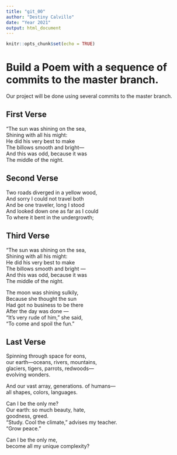 ```yaml
---
title: "git_00"
author: "Destiny Calvillo"
date: "Year 2021"
output: html_document
---
```


```r
knitr::opts_chunk$set(echo = TRUE)
```
# Build a Poem with a sequence of commits to the master branch.
Our project will be done using several commits to the master branch.
<!-- Do not modify or change any text in "!--" bracketed areas such as this --- these are instructions to
you, if you change any of this the git program will notice it and compromise your git merging strategy !-->

## First Verse 
<!--Put the first five lines of a poem by Lewis Carrol in this section!-->
"The sun was shining on the sea,  
      Shining with all his might:  
He did his very best to make    
      The billows smooth and bright—     
And this was odd, because it was     
      The middle of the night.  
      
## Second Verse
<!--Put the first five lines of a poem by Robert Frost here!-->
Two roads diverged in a yellow wood,    
And sorry I could not travel both    
And be one traveler, long I stood    
And looked down one as far as I could    
To where it bent in the undergrowth;    

## Third Verse
<!--Put the first two verses of The Walrus and the Carpenter here!-->
"The sun was shining on the sea,  
      Shining with all his might:  
He did his very best to make    
      The billows smooth and bright —  
And this was odd, because it was    
      The middle of the night.    

The moon was shining sulkily,  
      Because she thought the sun    
Had got no business to be there     
      After the day was done —  
"It's very rude of him," she said,  
      "To come and spoil the fun."  
      
## Last Verse
<!--Put a short poem of your choice 8-20 lines,here!-->
Spinning through space for eons,  
our earth—oceans, rivers, mountains,  
glaciers, tigers, parrots, redwoods—  
        evolving wonders.  

And our vast array, generations. 
of humans—  
all shapes, colors, languages.    

Can I be the only me?  
Our earth: so much beauty, hate,  
        goodness, greed.  
“Study. Cool the climate,” advises my teacher.  
                      “Grow peace.”  
                      
Can I be the only me,  
become all my unique complexity?  
